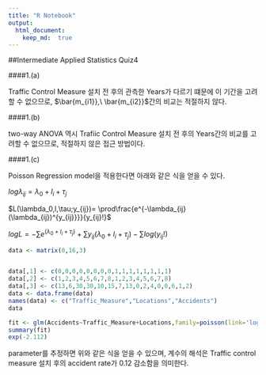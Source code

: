 ```yaml
---
title: "R Notebook"
output: 
  html_document:
    keep_md:  true
---
```


##Intermediate Applied Statistics Quiz4

####1.(a)

Traffic Control Measure 설치 전 후의 관측한 Years가 다르기 떄문에 이 기간을 고려할 수 없으므로, $\bar{m_{i1}},\ \bar{m_{i2}}$간의 비교는 적절하지 않다.

####1.(b)


two-way ANOVA 역시 Trafiic Control Measure 설치 전 후의 Years간의 비교를 고려할 수 없으므로, 적절하지 않은 접근 방법이다.

####1.(c)

Poisson Regression model을 적용한다면 아래와 같은 식을 얻을 수 있다.

$log{\lambda_{ij}}=\lambda_0+l_i+\tau_j$

$L(\lambda_0,l,\tau;y_{ij})= \prod\frac{e^{-\lambda_{ij}(\lambda_{ij})^{y_{ij}}}}{y_{ij}!}$

$logL= -\sum{e^{(\lambda_0+l_i+\tau_j)}}+\sum{y_{ij}(\lambda_0+l_i+\tau_j)}-\sum log(y_{ij}!)$


```r
data <- matrix(0,16,3)


data[,1] <- c(0,0,0,0,0,0,0,0,1,1,1,1,1,1,1,1)
data[,2] <- c(1,2,3,4,5,6,7,8,1,2,3,4,5,6,7,8)
data[,3] <- c(13,6,30,30,10,15,7,13,0,2,4,0,0,6,1,2)
data <- data.frame(data)
names(data) <- c("Traffic_Measure","Locations","Accidents")
data

fit <- glm(Accidents~Traffic_Measure+Locations,family=poisson(link='log'),data=data)
summary(fit)
exp(-2.112)
```


parameter를 추정하면 위와 같은 식을 얻을 수 있으며, 계수의 해석은 
Traffic control measure 설치 후의 accident rate가 0.12 감소함을 의미한다.